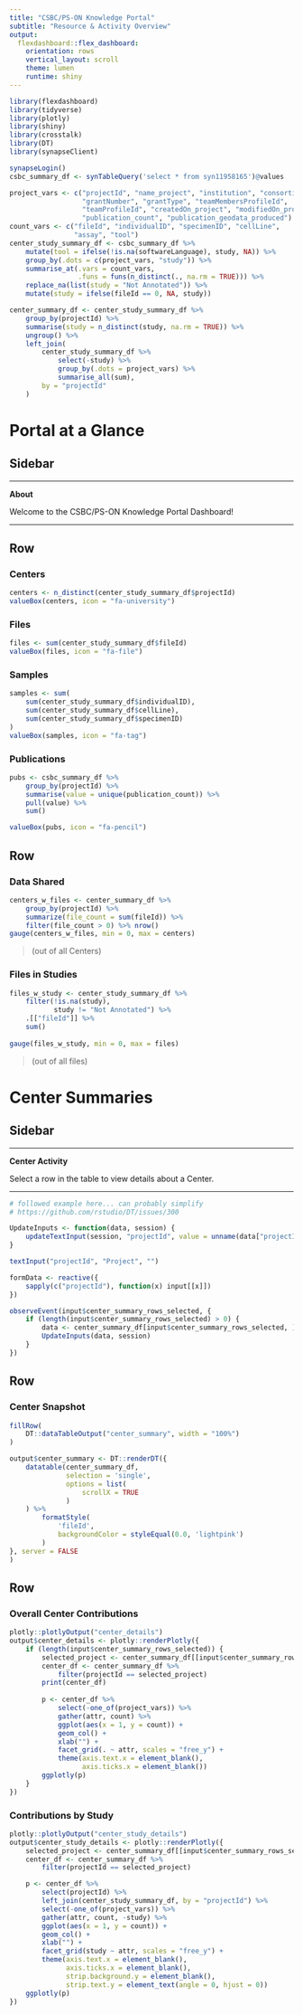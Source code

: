 ```yaml
---
title: "CSBC/PS-ON Knowledge Portal"
subtitle: "Resource & Activity Overview"
output: 
  flexdashboard::flex_dashboard:
    orientation: rows
    vertical_layout: scroll
    theme: lumen
    runtime: shiny
---
```


```r
library(flexdashboard)
library(tidyverse)
library(plotly)
library(shiny)
library(crosstalk)
library(DT)
library(synapseClient)
```

```r
synapseLogin()
csbc_summary_df <- synTableQuery('select * from syn11958165')@values
```

```r
project_vars <- c("projectId", "name_project", "institution", "consortium",
                  "grantNumber", "grantType", "teamMembersProfileId",
                  "teamProfileId", "createdOn_project", "modifiedOn_project",
                  "publication_count", "publication_geodata_produced")
count_vars <- c("fileId", "individualID", "specimenID", "cellLine",
                "assay", "tool")
center_study_summary_df <- csbc_summary_df %>% 
    mutate(tool = ifelse(!is.na(softwareLanguage), study, NA)) %>% 
    group_by(.dots = c(project_vars, "study")) %>% 
    summarise_at(.vars = count_vars,
                 .funs = funs(n_distinct(., na.rm = TRUE))) %>% 
    replace_na(list(study = "Not Annotated")) %>% 
    mutate(study = ifelse(fileId == 0, NA, study))
```


```r
center_summary_df <- center_study_summary_df %>% 
    group_by(projectId) %>% 
    summarise(study = n_distinct(study, na.rm = TRUE)) %>% 
    ungroup() %>% 
    left_join(
        center_study_summary_df %>% 
            select(-study) %>% 
            group_by(.dots = project_vars) %>% 
            summarise_all(sum),
        by = "projectId"
    )
```



Portal at a Glance
=====================================

Sidebar {.sidebar}
-----------------------------------------------------------------------

---

**About**

Welcome to the CSBC/PS-ON Knowledge Portal Dashboard!

---


Row
-----------------------------------------------------------------------

### Centers

```r
centers <- n_distinct(center_study_summary_df$projectId)
valueBox(centers, icon = "fa-university")
```

### Files

```r
files <- sum(center_study_summary_df$fileId)
valueBox(files, icon = "fa-file")
```

### Samples

```r
samples <- sum(
    sum(center_study_summary_df$individualID),
    sum(center_study_summary_df$cellLine),
    sum(center_study_summary_df$specimenID)
)
valueBox(samples, icon = "fa-tag")
```


### Publications

```r
pubs <- csbc_summary_df %>% 
    group_by(projectId) %>% 
    summarise(value = unique(publication_count)) %>% 
    pull(value) %>%
    sum()

valueBox(pubs, icon = "fa-pencil")
```


Row
-----------------------------------------------------------------------

### Data Shared

```r
centers_w_files <- center_summary_df %>%
    group_by(projectId) %>%
    summarize(file_count = sum(fileId)) %>%
    filter(file_count > 0) %>% nrow()
gauge(centers_w_files, min = 0, max = centers)
```

> (out of all Centers)


### Files in Studies

```r
files_w_study <- center_study_summary_df %>% 
    filter(!is.na(study),
           study != "Not Annotated") %>% 
    .[["fileId"]] %>% 
    sum()
    
gauge(files_w_study, min = 0, max = files)
```

> (out of all files)


Center Summaries
=====================================

Sidebar {.sidebar}
-----------------------------------------------------------------------

---

**Center Activity**

Select a row in the table to view details about a Center.

---

```r
# followed example here... can probably simplify
# https://github.com/rstudio/DT/issues/300

UpdateInputs <- function(data, session) {
    updateTextInput(session, "projectId", value = unname(data["projectId"]))
}

textInput("projectId", "Project", "")

formData <- reactive({
    sapply(c("projectId"), function(x) input[[x]])
})

observeEvent(input$center_summary_rows_selected, {
    if (length(input$center_summary_rows_selected) > 0) {
        data <- center_summary_df[input$center_summary_rows_selected, ]
        UpdateInputs(data, session)
    }
})
```

Row
-----------------------------------------------------------------------

### Center Snapshot

```r
fillRow(
    DT::dataTableOutput("center_summary", width = "100%")
)

output$center_summary <- DT::renderDT({
    datatable(center_summary_df, 
              selection = 'single',
              options = list(
                  scrollX = TRUE
              )
    ) %>%
        formatStyle(
            'fileId',
            backgroundColor = styleEqual(0.0, 'lightpink')
        )
}, server = FALSE
)
```


Row {.tabset}
-----------------------------------------------------------------------

### Overall Center Contributions

```r
plotly::plotlyOutput("center_details")
output$center_details <- plotly::renderPlotly({
    if (length(input$center_summary_rows_selected)) {
        selected_project <- center_summary_df[[input$center_summary_rows_selected, "projectId"]]
        center_df <- center_summary_df %>% 
            filter(projectId == selected_project)
        print(center_df)
        
        p <- center_df %>% 
            select(-one_of(project_vars)) %>% 
            gather(attr, count) %>% 
            ggplot(aes(x = 1, y = count)) +
            geom_col() +
            xlab("") +
            facet_grid(. ~ attr, scales = "free_y") +
            theme(axis.text.x = element_blank(),
                  axis.ticks.x = element_blank())
        ggplotly(p)
    }
})

```

### Contributions by Study

```r
plotly::plotlyOutput("center_study_details")
output$center_study_details <- plotly::renderPlotly({
    selected_project <- center_summary_df[[input$center_summary_rows_selected, "projectId"]]
    center_df <- center_summary_df %>%
        filter(projectId == selected_project)

    p <- center_df %>%
        select(projectId) %>%
        left_join(center_study_summary_df, by = "projectId") %>%
        select(-one_of(project_vars)) %>%
        gather(attr, count, -study) %>%
        ggplot(aes(x = 1, y = count)) +
        geom_col() +
        xlab("") +
        facet_grid(study ~ attr, scales = "free_y") +
        theme(axis.text.x = element_blank(),
              axis.ticks.x = element_blank(),
              strip.background.y = element_blank(),
              strip.text.y = element_text(angle = 0, hjust = 0))
    ggplotly(p)
})
```






